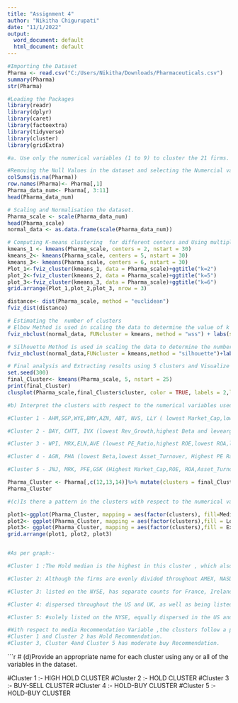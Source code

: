 ---
title: "Assignment 4"
author: "Nikitha Chigurupati"
date: "11/1/2022"
output:
  word_document: default
  html_document: default
---
```{r}
#Importing the Dataset
Pharma <- read.csv("C:/Users/Nikitha/Downloads/Pharmaceuticals.csv")
summary(Pharma)
str(Pharma)
```

```{r}
#Loading the Packages
library(readr)
library(dplyr)
library(caret)
library(factoextra)
library(tidyverse)
library(cluster)
library(gridExtra)
```

```{r}
#a. Use only the numerical variables (1 to 9) to cluster the 21 firms. Justify the various choices made in conducting the cluster analysis, such as weights for different variables, the specific clustering algorithm(s) used, the number of clusters formed, and so on. 

#Removing the Null Values in the dataset and selecting the Numercial variables.
colSums(is.na(Pharma))
row.names(Pharma)<- Pharma[,1]
Pharma_data_num<- Pharma[, 3:11]
head(Pharma_data_num)
```

```{r}
# Scaling and Normalisation the dataset.
Pharma_scale <- scale(Pharma_data_num)
head(Pharma_scale)
normal_data <- as.data.frame(scale(Pharma_data_num))
```

```{r}
# Computing K-means clustering  for different centers and Using multiple values of K and examine the differences in results
kmeans_1 <- kmeans(Pharma_scale, centers = 2, nstart = 30)
kmeans_2<- kmeans(Pharma_scale, centers = 5, nstart = 30)
kmeans_3<- kmeans(Pharma_scale, centers = 6, nstart = 30)
Plot_1<-fviz_cluster(kmeans_1, data = Pharma_scale)+ggtitle("k=2")
plot_2<-fviz_cluster(kmeans_2, data = Pharma_scale)+ggtitle("k=5")
plot_3<-fviz_cluster(kmeans_3, data = Pharma_scale)+ggtitle("k=6")
grid.arrange(Plot_1,plot_2,plot_3, nrow = 3)
```

```{r}
distance<- dist(Pharma_scale, method = "euclidean")
fviz_dist(distance)
```

```{r}
# Estimating the  number of clusters
# Elbow Method is used in scaling the data to determine the value of k
fviz_nbclust(normal_data, FUNcluster = kmeans, method = "wss") + labs(subtitle = "Elbow Method")

```

```{r}
# Silhouette Method is used in scaling the data to determine the number of clusters
fviz_nbclust(normal_data,FUNcluster = kmeans,method = "silhouette")+labs(subtitle="Silhouette Method")
```

```{r}
# Final analysis and Extracting results using 5 clusters and Visualize the results
set.seed(300)
final_Cluster<- kmeans(Pharma_scale, 5, nstart = 25)
print(final_Cluster)
clusplot(Pharma_scale,final_Cluster$cluster, color = TRUE, labels = 2,lines = 0)
```

```{r}
#b) Interpret the clusters with respect to the numerical variables used in forming the clusters.

#Cluster 1 - AHM,SGP,WYE,BMY,AZN, ABT, NVS, LLY ( lowest Market_Cap,lowest Beta,lowest PE_Ratio,highest Leverage,highest Rev_Growth.)

#Cluster 2 - BAY, CHTT, IVX (lowest Rev_Growth,highest Beta and levearge,lowest Net_Profit_Margin)

#Cluster 3 - WPI, MRX,ELN,AVE (lowest PE_Ratio,highest ROE,lowest ROA,lowest Net_Profit_Margin, highest Rev_Growth)

#Cluster 4 - AGN, PHA (lowest Beta,lowest Asset_Turnover, Highest PE Ratio)

#Cluster 5 - JNJ, MRK, PFE,GSK (Highest Market_Cap,ROE, ROA,Asset_Turnover Ratio and lowest Beta/PE Ratio)

Pharma_Cluster <- Pharma[,c(12,13,14)]%>% mutate(clusters = final_Cluster$cluster)%>% arrange(clusters, ascending = TRUE)
Pharma_Cluster

```


```{r}
#(c)Is there a pattern in the clusters with respect to the numerical variables (10 to 12)? 

plot1<-ggplot(Pharma_Cluster, mapping = aes(factor(clusters), fill=Median_Recommendation))+geom_bar(position = 'dodge')+labs(x ='No of clusters')
plot2<- ggplot(Pharma_Cluster, mapping = aes(factor(clusters),fill = Location))+geom_bar(position = 'dodge')+labs(x ='No of clusters')
plot3<- ggplot(Pharma_Cluster, mapping = aes(factor(clusters),fill = Exchange))+geom_bar(position = 'dodge')+labs(x ='No of clusters')
grid.arrange(plot1, plot2, plot3)  


#As per graph:- 

#Cluster 1 :The Hold median is the highest in this cluster , which also contains separate Hold, Moderate Buy, Moderate Sell, and Strong Buy medians. They are listed on the NYSE and come from the US, UK, and Switzerland.

#Cluster 2: Although the firms are evenly divided throughout AMEX, NASDAQ, and NYSE,  has a distinct Hold and Moderate Buy median, as well as a different count between the US and Germany.

#Cluster 3: listed on the NYSE, has separate counts for France, Ireland, and the US, and has equal moderate buy and sell medians.

#Cluster 4: dispersed throughout the US and UK, as well as being listed in, has the identical hold and moderate buy medians

#Cluster 5: #solely listed on the NYSE, equally dispersed in the US and Canada, with Hold and Moderate Buy medians.

#With respect to media Recommendation Variable ,the clusters follow a particular pattern:
#Cluster 1 and Cluster 2 has Hold Recommendation.
#Cluster 3, Cluster 4and Cluster 5 has moderate buy Recommendation.
```

```{r}
# (d)Provide an appropriate name for each cluster using any or all of the variables in the dataset.

#Cluster 1 :-  HIGH HOLD CLUSTER
#Cluster 2 :- HOLD CLUSTER
#Cluster 3 :- BUY-SELL CLUSTER
#Cluster 4 :- HOLD-BUY CLUSTER
#Cluster 5 :- HOLD-BUY CLUSTER